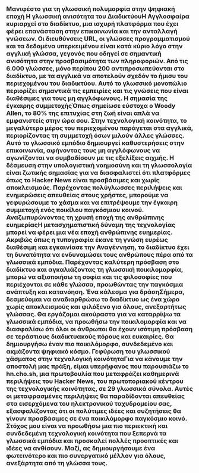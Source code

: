 
<Steps>

### Μανιφέστο για τη γλωσσική πολυμορφία στην ψηφιακή εποχή Η γλωσσική ανισότητα του ΔιαδικτύουΗ Αγγλοσφαίρα κυριαρχεί στο διαδίκτυο, μια ισχυρή πλατφόρμα που έχει φέρει επανάσταση στην επικοινωνία και την ανταλλαγή γνώσεων. Οι διευθύνσεις URL, οι γλώσσες προγραμματισμού και τα δεδομένα υπερκειμένου είναι κατά κύριο λόγο στην αγγλική γλώσσα, γεγονός που οδηγεί σε σημαντική ανισότητα στην προσβασιμότητα των πληροφοριών. Από τις 6.000 γλώσσες, μόνο περίπου 200 αντιπροσωπεύονται στο διαδίκτυο, με τα αγγλικά να αποτελούν σχεδόν το ήμισυ του περιεχομένου του διαδικτύου. Αυτό το γλωσσικό μονοπώλιο περιορίζει σημαντικά τις εμπειρίες και τις γνώσεις που είναι διαθέσιμες για τους μη αγγλόφωνους. Η σημασία της έγκαιρης συμμετοχήςΌπως σημείωσε εύστοχα ο Woody Allen, το 80% της επιτυχίας στη ζωή είναι απλά να εμφανιστείς στην ώρα σου. Στην τεχνολογική κοινότητα, το μεγαλύτερο μέρος του περιεχομένου παράγεται στα αγγλικά, περιορίζοντας τη συμμετοχή όσων μιλούν άλλες γλώσσες. Αυτό το γλωσσικό εμπόδιο δημιουργεί καθυστερήσεις στην επικοινωνία, αφήνοντας τους μη αγγλόφωνους να αγωνίζονται να συμβαδίσουν με τις εξελίξεις αιχμής. Η δέσμευση στην υπολογιστική νοημοσύνη και τη γλωσσολογία είναι ζωτικής σημασίας για να διασφαλιστεί ότι πλατφόρμες όπως το Hacker News είναι προσβάσιμες και χωρίς αποκλεισμούς. Παρέχοντας πολύγλωσσες περιλήψεις και ενημερώσεις απευθείας στους χρήστες, μπορούμε να γεφυρώσουμε το χάσμα και να επιτρέψουμε την έγκαιρη συμμετοχή ενός ποικίλου παγκόσμιου κοινού. Αναζωπυρώνοντας τη χρυσή εποχή της ανθρώπινης ευημερίαςΗ μετασχηματιστική δύναμη της τεχνολογίας μπορεί να φέρει μια νέα εποχή ανθρώπινης ευημερίας. Ακριβώς όπως η τυπογραφία έκανε τη γνώση ευρέως διαθέσιμη και εγκαινίασε την Αναγέννηση, το διαδίκτυο έχει τη δυνατότητα να ενδυναμώσει τους ανθρώπους πέρα από τα γλωσσικά εμπόδια. Παρέχοντας καλύτερη πρόσβαση στο διαδίκτυο και αγκαλιάζοντας τη γλωσσική ποικιλομορφία, μπορώ να αξιοποιήσω τη σοφία και τις φιλοσοφίες που περιέχονται σε κάθε γλώσσα, προωθώντας την παγκόσμια ανάπτυξη και κατανόηση. Ένα κάλεσμα για δράσηΣήμερα, δεσμεύομαι να αναδιαρθρώσω το διαδίκτυο ως ένα χώρο χωρίς αποκλεισμούς και φιλόξενο για όλους, ανεξαρτήτως γλώσσας. Θα εργάζομαι ακούραστα για να καταρρίψω τα γλωσσικά εμπόδια, να προωθήσω την ποικιλομορφία και να διασφαλίσω ότι όλοι οι άνθρωποι θα έχουν ισότιμη πρόσβαση σε τεράστιους διαδικτυακούς πόρους και ευκαιρίες. Θα δημιουργήσω έναν πιο ποικιλόμορφο, συνδεδεμένο και ακμάζοντα ψηφιακό κόσμο. Γεφύρωση του γλωσσικού χάσματος στην τεχνολογική κοινότηταΓια να κάνουμε την αποστολή μας πράξη, είμαι υπερήφανος που παρουσιάζω το hn.cho.sh, μια πρωτοβουλία που μεταφράζει καθημερινά περιλήψεις του Hacker News, του πρωτοποριακού κέντρου της τεχνολογικής κοινότητας, σε 29 γλωσσικά σύνολα. Αυτές οι μεταφρασμένες περιλήψεις θα παραδίδονται απευθείας στα εισερχόμενα του ηλεκτρονικού ταχυδρομείου σας, εξασφαλίζοντας ότι οι πολύτιμες ιδέες και συζητήσεις θα γίνουν προσβάσιμες σε ένα ποικιλόμορφο παγκόσμιο κοινό. Στόχος μου είναι να προωθήσω μια πιο περιεκτική και συνδεδεμένη τεχνολογική κοινότητα που ξεπερνά τα γλωσσικά εμπόδια και προσκαλεί πολλές προοπτικές και ιδέες να ανθίσουν. Μαζί, ας δημιουργήσουμε ένα φωτεινότερο και πιο συνεργατικό μέλλον για όλους, ανεξάρτητα από τη γλώσσα τους.</Steps>
